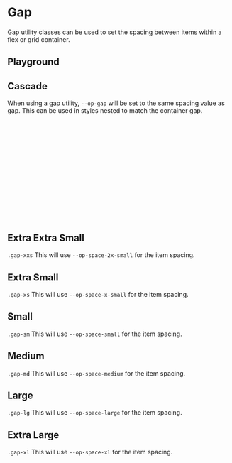 
<Meta of={GapStories} />

# Gap

<div
  dangerouslySetInnerHTML={{
    __html: createSourceCodeLink({ link: 'core/utilities.scss' }).outerHTML,
  }}
></div>

Gap utility classes can be used to set the spacing between items within a flex or grid container.

## Playground

<Canvas of={GapStories.Medium} />
<Controls of={GapStories.Medium} />

## Cascade

When using a gap utility, `--op-gap` will be set to the same spacing value as gap. This can be used in styles nested to match the container gap.

```css
.special-item {
  display: flex;
  gap: var(--op-gap, var(--op-space-sm)); // Include a fallback in case the wrapping gap is missing.
}
```

```html
<div class="flex gap-sm">
  <div>1</div>
  <div>2</div>
  <div class="special-item">
    <div>a</div>
    <div>b</div>
    <div>c</div>
  </div>
  <div>4</div>
</div>
```

## Extra Extra Small

`.gap-xxs` This will use `--op-space-2x-small` for the item spacing.

<Canvas of={GapStories.ExtraExtraSmall} />

## Extra Small

`.gap-xs` This will use `--op-space-x-small` for the item spacing.

<Canvas of={GapStories.ExtraSmall} />

## Small

`.gap-sm` This will use `--op-space-small` for the item spacing.

<Canvas of={GapStories.Small} />

## Medium

`.gap-md` This will use `--op-space-medium` for the item spacing.

<Canvas of={GapStories.Medium} />

## Large

`.gap-lg` This will use `--op-space-large` for the item spacing.

<Canvas of={GapStories.Large} />

## Extra Large

`.gap-xl` This will use `--op-space-xl` for the item spacing.

<Canvas of={GapStories.ExtraLarge} />
